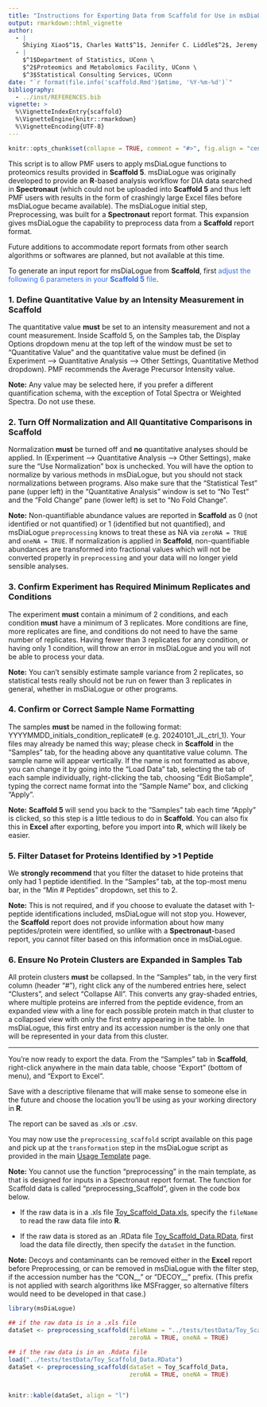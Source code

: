 ```yaml
---
title: "Instructions for Exporting Data from Scaffold for Use in msDiaLogue Analysis"
output: rmarkdown::html_vignette
author: 
  - |
    Shiying Xiao$^1$, Charles Watt$^1$, Jennifer C. Liddle$^2$, Jeremy L. Balsbaugh$^2$, Timothy E. Moore$^3$
  - |
    $^1$Department of Statistics, UConn \
    $^2$Proteomics and Metabolomics Facility, UConn \
    $^3$Statistical Consulting Services, UConn
date: "`r format(file.info('scaffold.Rmd')$mtime, '%Y-%m-%d')`"
bibliography:
  - ../inst/REFERENCES.bib
vignette: >
  %\VignetteIndexEntry{scaffold}
  %\VignetteEngine{knitr::rmarkdown}
  %\VignetteEncoding{UTF-8}
---
```


```r
knitr::opts_chunk$set(collapse = TRUE, comment = "#>", fig.align = "center")
```


This script is to allow PMF users to apply msDiaLogue functions to proteomics
results provided in **Scaffold 5**. msDiaLogue was originally developed to
provide an **R**-based analysis workflow for DIA data searched in **Spectronaut**
(which could not be uploaded into **Scaffold 5** and thus left PMF users with
results in the form of crashingly large Excel files before msDiaLogue became
available). The msDiaLogue initial step, Preprocessing, was built for a
**Spectronaut** report format. This expansion gives msDiaLogue the capability to
preprocess data from a **Scaffold** report format.


Future additions to accommodate report formats from other search algorithms or
softwares are planned, but not available at this time.


To generate an input report for msDiaLogue from **Scaffold**, first
<span style="color:rgb(49,108,244);">
adjust the following 6 parameters in your **Scaffold 5** file</span>.


### 1. Define Quantitative Value by an Intensity Measurement in Scaffold


The quantitative value **must** be set to an intensity measurement and not a
count measurement. Inside Scaffold 5, on the Samples tab, the Display Options
dropdown menu at the top left of the window must be set to "Quantitative Value"
and the quantitative value must be defined (in Experiment --> Quantitative
Analysis --> Other Settings, Quantitative Method dropdown). PMF recommends the
Average Precursor Intensity value.


<div class="note">
**Note:** Any value may be selected here, if you prefer a different
quantification schema, with the exception of Total Spectra or Weighted Spectra.
Do not use these. </div>


### 2. Turn Off Normalization and All Quantitative Comparisons in Scaffold


Normalization **must** be turned off and **no** quantitative analyses should be
applied. In (Experiment --> Quantitative Analysis
--> Other Settings), make sure the "Use Normalization" box is unchecked. You
will have the option to normalize by various methods in msDiaLogue, but you
should not stack normalizations between programs. Also make sure that the
"Statistical Test" pane (upper left) in the "Quantitative Analysis" window is
set to "No Test" and the "Fold Change" pane (lower left) is set to
"No Fold Change".


<div class="note">
**Note:** Non-quantifiable abundance values are reported in **Scaffold** as 0
(not identified or not quantified) or 1 (identified but not quantified), and
msDiaLogue `preprocessing` knows to treat these as NA via `zeroNA = TRUE` and
`oneNA = TRUE`. If normalization is applied in **Scaffold**, non-quantifiable
abundances are transformed into fractional values which will not be converted
properly in `preprocessing` and your data will no longer yield sensible analyses. </div>


### 3. Confirm Experiment has Required Minimum Replicates and Conditions


The experiment **must** contain a minimum of 2 conditions, and each condition
**must** have a minimum of 3 replicates. More conditions are fine, more
replicates are fine, and conditions do not need to have the same number of
replicates. Having fewer than 3 replicates for any condition, or having only 1
condition, will throw an error in msDiaLogue and you will not be able to process
your data.


<div class="note">
**Note:** You can't sensibly estimate sample variance from 2 replicates, so
statistical tests really should not be run on fewer than 3 replicates in general,
whether in msDiaLogue or other programs. </div>


### 4. Confirm or Correct Sample Name Formatting


The samples **must** be named in the following format:
YYYYMMDD_initials_condition_replicate# (e.g. 20240101_JL_ctrl_1). Your files may
already be named this way; please check in **Scaffold** in the "Samples" tab,
for the heading above any quantitative value column. The sample name will appear
vertically. If the name is not formatted as above, you can change it by going
into the "Load Data" tab, selecting the tab of each sample individually,
right-clicking the tab, choosing "Edit BioSample", typing the correct name
format into the "Sample Name" box, and clicking "Apply".


<div class="note">
**Note:** **Scaffold 5** will send you back to the "Samples" tab each time
"Apply" is clicked, so this step is a little tedious to do in **Scaffold**. You
can also fix this in **Excel** after exporting, before you import into **R**,
which will likely be easier. </div>


### 5. Filter Dataset for Proteins Identified by >1 Peptide


We **strongly recommend** that you filter the dataset to hide proteins that only
had 1 peptide identified. In the "Samples" tab, at the top-most menu bar, in the
"Min # Peptides" dropdown, set this to 2.


<div class="note">
**Note:** This is not required, and if you choose to evaluate the dataset with
1-peptide identifications included, msDiaLogue will not stop you. However, the
**Scaffold** report does not provide information about how many peptides/protein
were identified, so unlike with a **Spectronaut**-based report, you cannot
filter based on this information once in msDiaLogue. </div>


### 6. Ensure No Protein Clusters are Expanded in Samples Tab


All protein clusters **must** be collapsed. In the "Samples" tab, in the very
first column (header "#"), right click any of the numbered entries here, select
"Clusters", and select "Collapse All". This converts any gray-shaded entries,
where multiple proteins are inferred from the peptide evidence, from an expanded
view with a line for each possible protein match in that cluster to a collapsed
view with only the first entry appearing in the table. In msDiaLogue, this first
entry and its accession number is the only one that will be represented in your
data from this cluster.


<hr>


You're now ready to export the data. From the "Samples" tab in **Scaffold**,
right-click anywhere in the main data table, choose "Export" (bottom of menu),
and "Export to Excel".


Save with a descriptive filename that will make sense to someone else in the
future and choose the location you'll be using as your working directory in **R**.


The report can be saved as .xls or .csv.


You may now use the `preprocessing_scaffold` script available on this page and
pick up at the `transformation` step in the msDiaLogue script as provided in the
main [Usage Template](https://uconn-scs.github.io/msDiaLogue/articles/usage_template.html) page.

<div class="note">
**Note:** You cannot use the function "preprocessing" in the main template, as that is designed for 
inputs in a Spectronaut report format.  The function for Scaffold data is called "preprocessing_Scaffold",
given in the code box below. </div>


+ If the raw data is in a .xls file
[Toy_Scaffold_Data.xls](https://github.com/uconn-scs/msDiaLogue/blob/main/tests/testData/Toy_Scaffold_Data.xls),
specify the `fileName` to read the raw data file into **R**.

+ If the raw data is stored as an .RData file
[Toy_Scaffold_Data.RData](https://github.com/uconn-scs/msDiaLogue/blob/main/tests/testData/Toy_Scaffold_Data.RData),
first load the data file directly, then specify the `dataSet` in the function.


<div class="note">
**Note:** Decoys and contaminants can be removed either in the **Excel** report
before Preprocessing, or can be removed in msDiaLogue with the filter step, if
the accession number has the "CON__" or "DECOY__" prefix. (This prefix is not
applied with search algorithms like MSFragger, so alternative filters would need
to be developed in that case.) </div>


```r
library(msDiaLogue)
```


```r
## if the raw data is in a .xls file
dataSet <- preprocessing_scaffold(fileName = "../tests/testData/Toy_Scaffold_Data.xls",
                                  zeroNA = TRUE, oneNA = TRUE)
```


```r
## if the raw data is in an .Rdata file
load("../tests/testData/Toy_Scaffold_Data.RData")
dataSet <- preprocessing_scaffold(dataSet = Toy_Scaffold_Data,
                                  zeroNA = TRUE, oneNA = TRUE)
```


<div style="overflow-x: auto;">
```r
knitr::kable(dataSet, align = "l")
```
</div>


